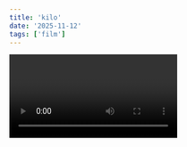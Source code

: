 ```yaml
---
title: 'kilo'
date: '2025-11-12'
tags: ['film']
---
```

<Video id='KKZa2NYzMHo'/>
## react css işlemleri

```tsx

 export const game = () => {
  let go
 }

```
<CustomImage src='https://raw.githubusercontent.com/yucelsedat/blogposts/main/images/bryan-hanson-jJnd4kwxJ_A-unsplash.jpg' alt='manzara' />

Hem CSS Module hem de Styled Components'ın kendine özgü avantajları ve dezavantajları bulunmaktadır.

CSS Module'ün avantajları:

- CSS sınıflarının kapsamını sınırlayarak stil çakışmalarını önler.
- Global CSS stilleriyle lokal stillerin çakışmasını engeller.

CSS Module'ün dezavantajları:

- CSS ve JavaScript kodu ayrı dosyalarda olduğu için, bileşenlerin stilini değiştirmek için genellikle iki farklı dosyada çalışmak gerekebilir.
- Dinamik stillendirme çok kolay olmayabilir.

Styled Components'ın avantajları:

- CSS'i JavaScript dosyasının içine yazmayı sağlar. Bu, bileşenlerin daha bakımı kolay ve yeniden kullanılabilir olmasını sağlar.
- Dinamik stillendirmeyi kolaylaştırır.
- Prop'ları kullanarak bileşenlerin stillerini değiştirebilirsiniz.

Styled Components'ın dezavantajları:

- CSS'in JavaScript dosyasına dahil edilmesi bazı geliştiriciler için karışık gelebilir.
- Büyük projelerde, Styled Components'ın yüklemesi biraz daha yavaş olabilir.

Hangi yöntemin kullanılacağı genellikle proje gereksinimlerine ve kişisel tercihlere bağlıdır.